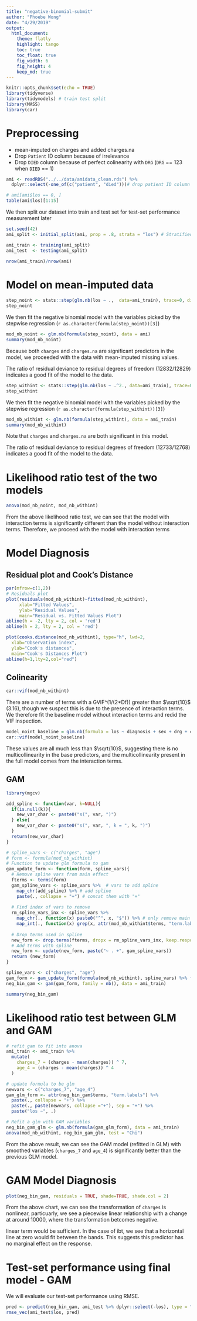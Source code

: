 ```yaml
---
title: "negative-binomial-submit"
author: "Phoebe Wong"
date: "4/29/2019"
output: 
  html_document:
    theme: flatly
    highlight: tango
    toc: true
    toc_float: true
    fig_width: 6
    fig_height: 4
    keep_md: true
---
```


```r
knitr::opts_chunk$set(echo = TRUE)
library(tidyverse)
library(tidymodels) # train test split
library(MASS)
library(car)
```

# Preprocessing
- mean-imputed on charges and added charges.na
- Drop `Patient` ID column because of irrelevance
- Drop `DIED` column because of perfect colinearity with `DRG` (`DRG` == 123 when `DIED` == 1) 
```r
ami <- readRDS("../../data/amidata_clean.rds") %>%
  dplyr::select(-one_of(c("patient", "died")))# drop patient ID column

# ami[ami$los == 0, ]
table(ami$los)[1:15]
```
We then split our dataset into train and test set for test-set performance measurement later
```r
set.seed(42)
ami_split <- initial_split(ami, prop = .8, strata = "los") # Stratified sampling based on LOS

ami_train <- training(ami_split)
ami_test  <- testing(ami_split)

nrow(ami_train)/nrow(ami)
```

# Model on mean-imputed data
```r
step_noint <- stats::step(glm.nb(los ~ .,  data=ami_train), trace=0, direction='both')
step_noint
```

We then fit the negative binomial model with the variables picked by the stepwise regression
(`r as.character(formula(step_noint))[3]`)

```r
mod_nb_noint <- glm.nb(formula(step_noint), data = ami)
summary(mod_nb_noint)
```
Because both `charges` and `charges.na` are significant predictors in the model, we proceeded with the data with mean-imputed missing values.

The ratio of residual deviance to residual degrees of freedom (12832/12829) indicates a good fit of the model to the data.

    
```r
step_withint <- stats::step(glm.nb(los ~ .^2., data=ami_train), trace=0, direction='both')
step_withint
```

We then fit the negative binomial model with the variables picked by the stepwise regression
(`r as.character(formula(step_withint))[3]`)

```r
mod_nb_withint <- glm.nb(formula(step_withint), data = ami_train)
summary(mod_nb_withint)
```

Note that `charges` and `charges.na` are both significant in this model. 

The ratio of residual deviance to residual degrees of freedom (12733/12768) indicates a good fit of the model to the data.

# Likelihood ratio test of the two models
```r
anova(mod_nb_noint, mod_nb_withint)
```

From the above likelihood ratio test, we can see that the model with interaction terms is significantly different than the model without interaction terms. Therefore, we proceed with the model with interaction terms

# Model Diagnosis
## Residual plot and Cook's Distance
```r
par(mfrow=c(1,2))
# Residuals plot
plot(residuals(mod_nb_withint)~fitted(mod_nb_withint),
     xlab="Fitted Values",
     ylab="Residual Values", 
     main="Residual vs. Fitted Values Plot")
abline(h = -2, lty = 2, col = 'red')
abline(h = 2, lty = 2, col = 'red')

plot(cooks.distance(mod_nb_withint), type="h", lwd=2,
  xlab="Observation index",
  ylab="Cook's distances",
  main="Cook's Distances Plot")
abline(h=1,lty=2,col="red")
```

## Colinearity

```r
car::vif(mod_nb_withint)
```

There are a number of terms with a GVIF^(1/(2*Df)) greater than $\sqrt{10}$ (3.16), though we suspect this is due to the presence of interaction terms. We therefore fit the baseline model without interaction terms and redid the VIF inspection.

```r
model_noint_baseline = glm.nb(formula = los ~ diagnosis + sex + drg + charges + age + charges.na , data = ami_train)
car::vif(model_noint_baseline)
```

These values are all much less than $\sqrt{10}$, suggesting there is no multicollinearity in the base predictors, and the multicollinearity present in the full model comes from the interaction terms.

## GAM
```r
library(mgcv)

add_spline <- function(var, k=NULL){
  if(is.null(k)){
    new_var_char <- paste0("s(", var, ")")
  } else{
    new_var_char <- paste0("s(", var, ", k = ", k, ")")
  }
  return(new_var_char)
}

# spline_vars <- c("charges", "age")
# form <- formula(mod_nb_withint)
# Function to update glm formula to gam
gam_update_form <- function(form, spline_vars){
  # Remove spline vars from main effect
  fterms <- terms(form)
  gam_spline_vars <- spline_vars %>%  # vars to add spline
    map_chr(add_spline) %>% # add spline
    paste(., collapse = "+") # concat them with "+"
  
  # Find index of vars to remove
  rm_spline_vars_inx <- spline_vars %>% 
    map_chr(., function(x) paste0("^", x, "$")) %>% # only remove main effect vars
    map_int(., function(x) grep(x, attr(mod_nb_withint$terms, "term.labels"))) 
  
  # Drop terms used in spline
  new_form <- drop.terms(fterms, dropx = rm_spline_vars_inx, keep.response = TRUE)
  # Add terms with spline
  new_form <- update(new_form, paste("~ . +", gam_spline_vars))
  return (new_form)
}
```

```r
spline_vars <- c("charges", "age")
gam_form <- gam_update_form(formula(mod_nb_withint), spline_vars) %>% formula()
neg_bin_gam <- gam(gam_form, family = nb(), data = ami_train)
```

```r
summary(neg_bin_gam)
```

# Likelihood ratio test between GLM and GAM
```r
# refit gam to fit into anova
ami_train <- ami_train %>% 
  mutate(
    charges_7 = (charges - mean(charges)) ^ 7,
    age_4 = (charges - mean(charges)) ^ 4
  )

# update formula to be glm
newvars <- c("charges_7", "age_4")
gam_glm_form <- attr(neg_bin_gam$terms, "term.labels") %>% 
  paste(., collapse = "+") %>% 
  paste(., paste(newvars, collapse ="+"), sep = "+") %>% 
  paste("los ~", .)

# Refit a glm with GAM variables
neg_bin_gam_glm <- glm.nb(formula(gam_glm_form), data = ami_train)
anova(mod_nb_withint, neg_bin_gam_glm, test = "Chi")
```

From the above result, we can see the GAM model (refitted in GLM) with smoothed variables (`charges_7` and `age_4`) is significantly better than the previous GLM model.

# GAM Model Diagnosis
```r
plot(neg_bin_gam, residuals = TRUE, shade=TRUE, shade.col = 2)
```
From the above chart, we can see the transformation of `charges` is nonlinear, particuarly, we see a piecewise linear relationship with a change at around 10000, where the transformation betcomes negative. 

linear term would be sufficient. In the case of
ibt, we see that a horizontal line at zero would fit between the bands. This suggests
this predictor has no marginal effect on the response.


# Test-set performance using final model - GAM
We will evaluate our test-set performance using RMSE.
```r
pred <- predict(neg_bin_gam, ami_test %>% dplyr::select(-los), type = "response")
rmse_vec(ami_test$los, pred)
```
